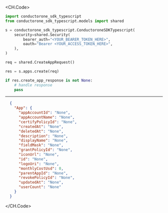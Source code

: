 
<CH.Code>
```python Create.py
import conductorone_sdk_typescript
from conductorone_sdk_typescript.models import shared

s = conductorone_sdk_typescript.ConductoroneSDKTypescript(
    security=shared.Security(
        bearer_auth="<YOUR_BEARER_TOKEN_HERE>",
        oauth="Bearer <YOUR_ACCESS_TOKEN_HERE>",
    ),
)

req = shared.CreateAppRequest()

res = s.apps.create(req)

if res.create_app_response is not None:
    # handle response
    pass
```
---

```json Example Response
  {
    "App": {
      "appAccountId": "None",
      "appAccountName": "None",
      "certifyPolicyId": "None",
      "createdAt": "None",
      "deletedAt": "None",
      "description": "None",
      "displayName": "None",
      "fieldMask": "None",
      "grantPolicyId": "None",
      "iconUrl": "None",
      "id": "None",
      "logoUri": "None",
      "monthlyCostUsd": 0,
      "parentAppId": "None",
      "revokePolicyId": "None",
      "updatedAt": "None",
      "userCount": "None"
    }
  }
```
</CH.Code>

